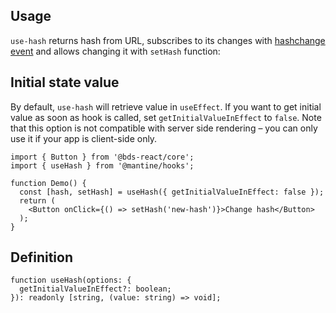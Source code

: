 

## Usage

`use-hash` returns hash from URL, subscribes to its changes with [hashchange event](https://developer.mozilla.org/en-US/docs/Web/API/Window/hashchange_event)
and allows changing it with `setHash` function:

<Demo data={HooksDemos.useHashDemo} />

## Initial state value

By default, `use-hash` will retrieve value in `useEffect`. If you want to get initial value
as soon as hook is called, set `getInitialValueInEffect` to `false`. Note that this option is
not compatible with server side rendering – you can only use it if your app is client-side only.

```tsx
import { Button } from '@bds-react/core';
import { useHash } from '@mantine/hooks';

function Demo() {
  const [hash, setHash] = useHash({ getInitialValueInEffect: false });
  return (
    <Button onClick={() => setHash('new-hash')}>Change hash</Button>
  );
}
```

## Definition

```tsx
function useHash(options: {
  getInitialValueInEffect?: boolean;
}): readonly [string, (value: string) => void];
```
